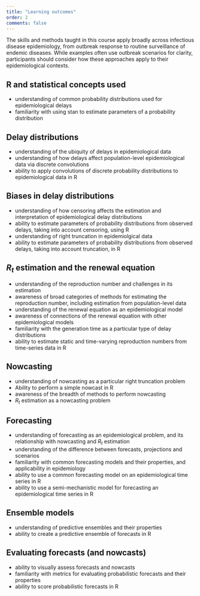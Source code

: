 ```yaml
---
title: "Learning outcomes"
order: 2
comments: false
---
```


The skills and methods taught in this course apply broadly across infectious disease epidemiology, from outbreak response to routine surveillance of endemic diseases. 
While examples often use outbreak scenarios for clarity, participants should consider how these approaches apply to their epidemiological contexts.

## R and statistical concepts used

- understanding of common probability distributions used for epidemiological delays
- familiarity with using stan to estimate parameters of a probability distribution

## Delay distributions

- understanding of the ubiquity of delays in epidemiological data
- understanding of how delays affect population-level epidemiological data via discrete convolutions
- ability to apply convolutions of discrete probability distributions to epidemiological data in R

## Biases in delay distributions

- understanding of how censoring affects the estimation and interpretation of epidemiological delay distributions
- ability to estimate parameters of probability distributions from observed delays, taking into account censoring, using R
- understanding of right truncation in epidemiolgical data
- ability to estimate parameters of probability distributions from observed delays, taking into account truncation, in R
  
## $R_t$ estimation and the renewal equation

- understanding of the reproduction number and challenges in its estimation
- awareness of broad categories of methods for estimating the reproduction number, including estimation from population-level data
- understanding of the renewal equation as an epidemiological model
- awareness of connections of the renewal equation with other epidemiological models
- familiarity with the generation time as a particular type of delay distributions
- ability to estimate static and time-varying reproduction numbers from time-series data in R

## Nowcasting

- understanding of nowcasting as a particular right truncation problem
- Ability to perform a simple nowcast in R
- awareness of the breadth of methods to perform nowcasting
- $R_t$ estimation as a nowcasting problem

## Forecasting

- understanding of forecasting as an epidemiological problem, and its relationship with nowcasting and $R_t$ estimation
- understanding of the difference between forecasts, projections and scenarios
- familiarity with common forecasting models and their properties, and applicability in epidemiology
- ability to use a common forecasting model on an epidemiological time series in R
- ability to use a semi-mechanistic model for forecasting an epidemiological time series in R

## Ensemble models

- understanding of predictive ensembles and their properties
- ability to create a predictive ensemble of forecasts in R

## Evaluating forecasts (and nowcasts)

- ability to visually assess forecasts and nowcasts
- familiarity with metrics for evaluating probabilistic forecasts and their properties
- ability to score probabilistic forecasts in R
